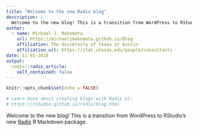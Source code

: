 ```yaml
---
title: "Welcome to the new Radix blog"
description: |
  Welcome to the new blog! This is a transition from WordPress to RStudio's new Radix R Markdown package.
author:
  - name: Michael J. Mahometa
    url: https://michaeljmahometa.github.io/Blog
    affiliation: The University of Texas at Austin
    affiliation_url: https://stat.utexas.edu/people/consultants
date: 11-01-2018
output:
  radix::radix_article:
    self_contained: false
---
```


```r
knitr::opts_chunk$set(echo = FALSE)

# Learn more about creating blogs with Radix at:
# https://rstudio.github.io/radix/blog.html

```

Welcome to the new blog! This is a transition from WordPress to RStudio's new [Radix](https://rstudio.github.io/radix/) R Markdown package.
